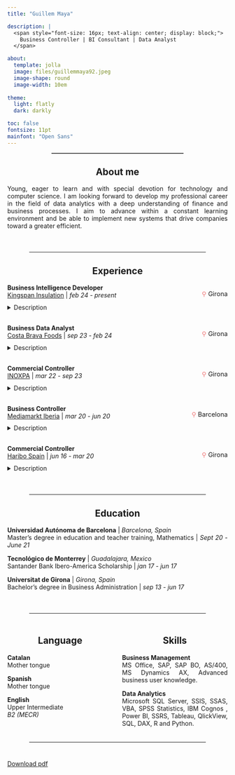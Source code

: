 ```yaml
---
title: "Guillem Maya"

description: |
  <span style="font-size: 16px; text-align: center; display: block;">
    Business Controller | BI Consultant | Data Analyst
  </span>

about:
  template: jolla
  image: files/guillemmaya92.jpeg
  image-shape: round
  image-width: 10em
  
theme:
  light: flatly
  dark: darkly

toc: false
fontsize: 11pt
mainfont: "Open Sans"
---
```


<hr style="width: 60%; margin: auto; border-top: 0.75px solid #aaaa; margin-bottom: 20px;">

::: {style="text-align: center;"}
## About me
:::

::: {style="text-align: justify;"}
Young, eager to learn and with special devotion for technology and computer science. I am looking forward to develop my professional career in the field of data analytics with a deep understanding of finance and business processes. I aim to advance within a constant learning environment and be able to implement new systems that drive companies toward a greater efficient.
:::

<br>

<hr style="width: 80%; margin: auto; border-top: 1px solid inherit; margin-top: 20px; margin-bottom: 20px;">

::: {style="text-align: center;"}
## Experience
:::

:::::::::::: {style="text-align: justify;"}
**Business Intelligence Developer**<br> <a href="https://www.kingspan.com/" target="_blank">Kingspan Insulation</a> \| <i>feb 24 - present</i>

::: {style="text-align: right; font-size: 0.9rem; margin-top: -35px;"}
<i style="color: #f07f7f; font-style: normal;">⚲</i> Girona
:::

<details style="text-align: justify;" close>

<summary>Description</summary>

Working on the IT team alongside Agility ERP software developers, we design a customized solution for many factories around the world. My tasks are focused on data analytics with a deep understanding of all business processes. Managing data pipelines using T-SQL queries and ETL techniques supported by stored procedures and job schedules. Developing advanced analytical models and reporting in SSAS, Power BI, SSRS, and Report Builder. Providing actionable insights to business users in order to facilitate an informed decision-making and driving the company to an organizational efficiency model.

</details>

::: {style="height: 1rem;"}
:::

**Business Data Analyst**<br> <a href="https://www.costabravafoods.com/" target="_blank">Costa Brava Foods</a> \| *sep 23 - feb 24*

::: {style="text-align: right; font-size: 0.9rem; margin-top: -35px;"}
<i style="color: #f07f7f; font-style: normal;">⚲</i> Girona
:::

<details style="text-align: justify;">

<summary>Description</summary>

Defining workflows in Navision with the primary objective of optimizing processes and guarantee our data quality. Proficiently extracting and refining raw data through SQL queries and procedures. Orchestration and managing data flows. Developing advanced analytical models in Power BI and calculating business measures using DAX. Uncovering intricate data patterns and empowering the company to understand better the business. Defining reports and showing insights to enhance decision-making.

</details>

::: {style="height: 1rem;"}
:::

**Commercial Controller**<br> <a href="https://www.inoxpa.com/" target="_blank">INOXPA</a> \| *mar 22 - sep 23*

::: {style="text-align: right; font-size: 0.9rem; margin-top: -35px;"}
<i style="color: #f07f7f; font-style: normal;">⚲</i> Girona
:::

<details style="text-align: justify;">

<summary>Description</summary>

Report to CCO & CFO, support to the 17 commercial delegations in the world, follow-up of industrial and commercial margins, review of exchange rates and monitoring of discounts, preparation of the company's budget and strategic plan, review of business procedures in Microsoft Dynamics AX, develop of Power BI as main reporting tool.

</details>

::: {style="height: 1rem;"}
:::

**Business Controller**<br> <a href="https://mediamarktsaturn.com/" target="_blank">Mediamarkt Iberia</a> \| *mar 20 - jun 20*

::: {style="text-align: right; font-size: 0.9rem; margin-top: -35px;"}
<i style="color: #f07f7f; font-style: normal;">⚲</i> Barcelona
:::

<details style="text-align: justify;">

<summary>Description</summary>

Management control of the whole network shops, monthly reporting of KPI metrics by store, budgeting and measurement of the company target, performing strategic planning supported by business forecast models, analysis of profitability for promotions and commercial campaigns, carrying out periodically financial audits in order to quality control policies and procedures.

</details>

::: {style="height: 1rem;"}
:::

**Commercial Controller**<br> <a href="https://www.haribo.com/" target="_blank">Haribo Spain</a> \| *jun 16 - mar 20*

::: {style="text-align: right; font-size: 0.9rem; margin-top: -35px;"}
<i style="color: #f07f7f; font-style: normal;">⚲</i> Girona
:::

<details style="text-align: justify;">

<summary>Description</summary>

Calculation of the accrual expenses according to commercial agreements, forecast of the annual budget, development of TM1 solutions in IBM Cognos BI, reporting NNSales to the Holding Group, design consistent business control models for financial accounting, pricing and promotions strategy, analysis of logistics projects, reconciliation of intercompany sales for the Konzernplan.

</details>

<br>
::::::::::::

<hr style="width: 80%; margin: auto; border-top: 1px solid inherit; margin-top: 20px; margin-bottom: 20px;">

::: {style="text-align: center;"}
## Education
:::

::: {style="text-align: justify;"}
**Universidad Autónoma de Barcelona** \| *Barcelona, Spain*<br> Master's degree in education and teacher training, Mathematics \| *Sept 20 - June 21*

**Tecnológico de Monterrey** \| *Guadalajara, Mexico*<br> Santander Bank Ibero-America Scholarship \| *jan 17 - jun 17*

**Universitat de Girona** \| *Girona, Spain*<br> Bachelor's degree in Business Administration \| *sep 13 - jun 17*<br>
:::

<br>

<hr style="width: 80%; margin: auto; border-top: 1px solid inherit; margin-top: 20px; margin-bottom: 20px;">

::::::::: columns
::::: {.column width="50%"}
::: {style="text-align: center;"}
## Language
:::

::: {style="text-align: justify;"}
**Catalan** <br> Mother tongue

**Spanish** <br> Mother tongue

**English** <br> Upper Intermediate <br> *B2 (MECR)*
:::
:::::

::::: {.column width="50%"}
::: {style="text-align: center;"}
## Skills
:::

::: {style="text-align: justify;"}
**Business Management** <br> MS Office, SAP, SAP BO, AS/400, MS Dynamics AX, Advanced business user knowledge.

**Data Analytics** <br> Microsoft SQL Server, SSIS, SSAS, VBA, SPSS Statistics, IBM Cognos , Power BI, SSRS, Tableau, QlickView, SQL, DAX, R and Python.
:::
:::::
:::::::::

<hr style="width: 80%; margin: auto; border-top: 1px solid inherit; margin-top: 20px; margin-bottom: 40px;">

<a href="files/cv_guillem.maya.pdf" download class="btn btn-success">Download pdf</a>
